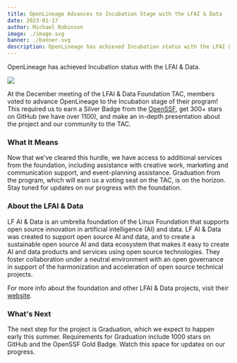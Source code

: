 ```yaml
---
title: OpenLineage Advances to Incubation Stage with the LFAI & Data
date: 2023-01-17
author: Michael Robinson
image: ./image.svg
banner: ./banner.svg
description: OpenLineage has achieved Incubation status with the LFAI & Data.
---
```

OpenLineage has achieved Incubation status with the LFAI & Data.

![](./banner.svg#banner)

<!--truncate-->

At the December meeting of the LFAI & Data Foundation TAC, members voted to advance OpenLineage to the Incubation stage of their program! This required us to earn a Silver Badge from the [OpenSSF](https://bestpractices.coreinfrastructure.org/en), get 300+ stars on GitHub (we have over 1100), and make an in-depth presentation about the project and our community to the TAC. 

### What It Means

Now that we’ve cleared this hurdle, we have access to additional services from the foundation, including assistance with creative work, marketing and communication support, and event-planning assistance. Graduation from the program, which will earn us a voting seat on the TAC, is on the horizon. Stay tuned for updates on our progress with the foundation. 

### About the LFAI & Data

LF AI & Data is an umbrella foundation of the Linux Foundation that supports open source innovation in artificial intelligence (AI) and data. LF AI & Data was created to support open source AI and data, and to create a sustainable open source AI and data ecosystem that makes it easy to create AI and data products and services using open source technologies. They foster collaboration under a neutral environment with an open governance in support of the harmonization and acceleration of open source technical projects.

For more info about the foundation and other LFAI & Data projects, visit their [website](https://lfaidata.foundation/).

### What's Next 

The next step for the project is Graduation, which we expect to happen early this summer. Requirements for Graduation include 1000 stars on GitHub and the OpenSSF Gold Badge. Watch this space for updates on our progress.